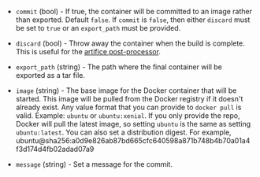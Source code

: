 <!-- Code generated from the comments of the Config struct in builder/docker/config.go; DO NOT EDIT MANUALLY -->

- `commit` (bool) - If true, the container will be committed to an image rather than exported.
  Default `false`. If `commit` is `false`, then either `discard` must be
  set to `true` or an `export_path` must be provided.

- `discard` (bool) - Throw away the container when the build is complete. This is useful for
  the [artifice
  post-processor](/docs/post-processors/artifice).

- `export_path` (string) - The path where the final container will be exported as a tar file.

- `image` (string) - The base image for the Docker container that will be started. This image
  will be pulled from the Docker registry if it doesn't already exist.
  Any value format that you can provide to `docker pull` is valid.
  Example: `ubuntu` or `ubuntu:xenial`. If you only provide the repo, Docker
  will pull the latest image, so setting `ubuntu` is the same as setting
  `ubuntu:latest`. You can also set a distribution digest. For example,
  ubuntu@sha256:a0d9e826ab87bd665cfc640598a871b748b4b70a01a4f3d174d4fb02adad07a9

- `message` (string) - Set a message for the commit.

<!-- End of code generated from the comments of the Config struct in builder/docker/config.go; -->
